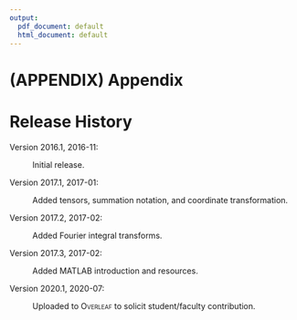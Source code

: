 ```yaml
---
output:
  pdf_document: default
  html_document: default
---
```

# (APPENDIX) Appendix {-} 


# Release History

Version 2016.1, 2016-11:

:   Initial release.

Version 2017.1, 2017-01:

:   Added tensors, summation notation, and coordinate transformation.

Version 2017.2, 2017-02:

:   Added Fourier integral transforms.

Version 2017.3, 2017-02:

:   Added MATLAB introduction and resources.

Version 2020.1, 2020-07:

:   Uploaded to [Overleaf]{.smallcaps} to solicit student/faculty contribution.

<!--

# Tensor Notation 

Tensors of various ranks are mathematical entities are will be encountered with great frequency in all or your core courses. In physical science, tensors characterize the properties of a physical system. Tensors are the de facto tool used to describe, for example, diffusion, nucleation and growth, states of stress and strain, Hamiltonians in quantum mechanics, and many, many, more physical phenomenon. This is because physical processes of interest to Materials Scientists take place in Eucledian 3-space ($\varmathbb{R}^3$).

The following brief introduction has been adapted from [*An Introduction to Tensors for Students of Physics and Engineering*](https://www.grc.nasa.gov/www/k-12/Numbers/Math/documents/Tensors_TM2002211716.pdf). We build up our description of the notation and handling of tensors starting with by separately describing rank-0, rank-1, rank-2, and rank-3 tensors. These are referred to respectively as scalars, vectors, matrices, and tensors (rank $\geq3$). *Tensors* are a generalization of vectors and matrices that you have encountered into higher dimensionality. Classifications of tensors by order or rank allows us to quickly identify the number of tensor components we will work with: a tensor of order $p$ has $N^p$ components, where $N$ is the dimentionality of space in which we are operating. In general, you will be operating in Eucledian 3-space, so the numer of components of a tensor is defined as $3^p$

We will address this by considering the question: "how do I get to your apartment" under a variety of circumstances.

**Scalars** are considered tensors of *order* or *rank* of zero. Scalars represent physical quantities (often accompanied by a unit of measurement) that possess only a magnitude: e.g., temperature, mass, charge, and distance. Scalars are typically represented by Latin or Greek symbols and are have $3^{0} = 1$ component.

**Vectors** are tensors of *rank* of 1. Scalars represent physical quantities (often accompanied by a unit of measurement) that possess only a magnitude: e.g., temperature, mass, charge, and distance. Vectors are typically represented using lowercase bold, italic (or sometimes not) symbols such as $v \text{or ,} a$. In $\varmathbb{R}^3$ we have and are have $3^{1} = 3$ components.

-->
